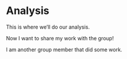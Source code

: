 # Analysis

This is where we'll do our analysis.

Now I want to share my work with the group!

I am another group member that did some work.
